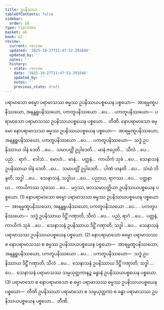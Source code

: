 ```yaml
---
title: ဥပနိဿယ
tableOfContents: false
sidebar:
  order: 10
type: tipitaka
basket: ab
book: p2
review:
  current: review
  updated: '2025-10-27T21:47:52.291646'
  updated_by: ''
  notes: ''
  history:
  - state: review
    date: '2025-10-27T21:47:52.291646'
    updated_by: ''
    notes: ''
    previous_state: draft
---
```



<ReviewStatus review={frontmatter.review} showDetails={true} />

<HypothesisAnnotation frontmatter={frontmatter} />

<DynamicBreadcrumb />

<Division number="27" book="p2" e="ch" v="38" p="261">

<Paragraph number="2173" book="p2">
ပရာမာသော ဓမ္မော ပရာမာသဿ ဓမ္မဿ ဥပနိဿယပစ္စယေန ပစ္စယော—  အာရမ္မဏူပနိဿယော, အနန္တရူပနိဿယော, ပကတူပနိဿယော …ပေ… . <Emphasis>ပကတူပနိဿယော</Emphasis>—  ပရာမာသော ပရာမာသဿ ဥပနိဿယပစ္စယေန ပစ္စယော…  တီဏိ.
</Paragraph>

</Division>
<Division number="28" book="p2" e="ch" v="38" p="261">

<Paragraph number="2174" book="p2">
နောပရာမာသော ဓမ္မော နောပရာမာသဿ ဓမ္မဿ ဥပနိဿယပစ္စယေန ပစ္စယော—  အာရမ္မဏူပနိဿယော, အနန္တရူပနိဿယော, ပကတူပနိဿယော …ပေ… . <Emphasis>ပကတူပနိဿယော</Emphasis>—  သဒ္ဓံ ဥပနိဿာယ ဒါနံ ဒေတိ …ပေ…  သမာပတ္တိံ ဥပ္ပါဒေတိ…  မာနံ ဇပ္ပေတိ…  သီလံ …ပေ…  ပညံ…  ရာဂံ…  ဒေါသံ…  မောဟံ…  မာနံ…  ပတ္ထနံ…  ကာယိကံ သုခံ …ပေ…  သေနာသနံ ဥပနိဿာယ ဒါနံ ဒေတိ …ပေ…  သမာပတ္တိံ ဥပ္ပါဒေတိ…  ပါဏံ ဟနတိ …ပေ…  သံဃံ ဘိန္ဒတိ; သဒ္ဓါ …ပေ…  သေနာသနံ, သဒ္ဓါယ …ပေ…  ပညာယ, ရာဂဿ …ပေ…  ပတ္ထနာယ…  ကာယိကဿ သုခဿ …ပေ…  မဂ္ဂဿ, ဖလသမာပတ္တိယာ ဥပနိဿယပစ္စယေန ပစ္စယော. (1)
</Paragraph>

<Paragraph number="2175" book="p2">
နောပရာမာသော ဓမ္မော ပရာမာသဿ ဓမ္မဿ ဥပနိဿယပစ္စယေန ပစ္စယော—  အာရမ္မဏူပနိဿယော, အနန္တရူပနိဿယော, ပကတူပနိဿယော …ပေ… . <Emphasis>ပကတူပနိဿယော</Emphasis>—  သဒ္ဓံ ဥပနိဿာယ ဒိဋ္ဌိံ ဂဏှာတိ, သီလံ …ပေ…  ပညံ, ရာဂံ …ပေ…  ပတ္ထနံ, ကာယိကံ သုခံ …ပေ…  သေနာသနံ ဥပနိဿာယ ဒိဋ္ဌိံ ဂဏှာတိ; သဒ္ဓါ …ပေ…  သေနာသနံ ပရာမာသဿ ဥပနိဿယပစ္စယေန ပစ္စယော. (2)
</Paragraph>

<Paragraph number="2176" book="p2">
နောပရာမာသော ဓမ္မော ပရာမာသဿ စ နောပရာမာသဿ စ ဓမ္မဿ ဥပနိဿယပစ္စယေန ပစ္စယော—  အာရမ္မဏူပနိဿယော, အနန္တရူပနိဿယော, ပကတူပနိဿယော …ပေ… . <Emphasis>ပကတူပနိဿယော</Emphasis>—  သဒ္ဓံ ဥပနိဿာယ ဒိဋ္ဌိံ ဂဏှာတိ, သီလံ …ပေ…  သေနာသနံ ဥပနိဿာယ ဒိဋ္ဌိံ ဂဏှာတိ; သဒ္ဓါ …ပေ…  သေနာသနံ ပရာမာသဿ သမ္ပယုတ္တကာနဉ္စ ခန္ဓာနံ ဥပနိဿယပစ္စယေန ပစ္စယော. (3)
</Paragraph>

</Division>
<Division number="29" book="p2" e="ch" v="38" p="261">

<Paragraph number="2177" book="p2">
ပရာမာသော စ နောပရာမာသော စ ဓမ္မာ ပရာမာသဿ ဓမ္မဿ ဥပနိဿယပစ္စယေန ပစ္စယော—  တီဏိ ဥပနိဿယာ ပရာမာသော စ သမ္ပယုတ္တကာ စ ခန္ဓာ ပရာမာသဿ ဥပနိဿယပစ္စယေန ပစ္စယော…  တီဏိ.
</Paragraph>
</Division>